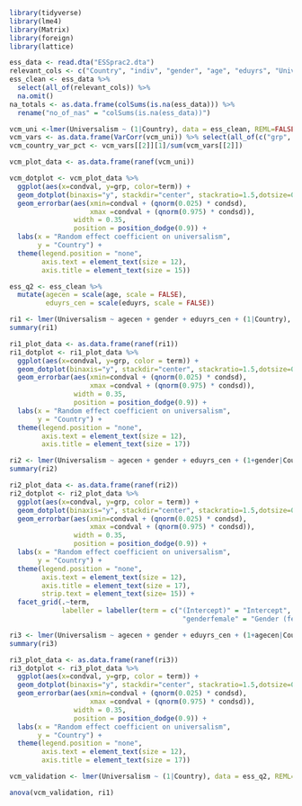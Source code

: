 ```r
library(tidyverse)
library(lme4)
library(Matrix)
library(foreign)
library(lattice)
```

```r
ess_data <- read.dta("ESSprac2.dta")
relevant_cols <- c("Country", "indiv", "gender", "age", "eduyrs", "Universalism")
ess_clean <- ess_data %>% 
  select(all_of(relevant_cols)) %>%
  na.omit()
na_totals <- as.data.frame(colSums(is.na(ess_data))) %>%
  rename("no_of_nas" = "colSums(is.na(ess_data))")
```

```r
vcm_uni <-lmer(Universalism ~ (1|Country), data = ess_clean, REML=FALSE)
vcm_vars <- as.data.frame(VarCorr(vcm_uni)) %>% select(all_of(c("grp", "vcov", "sdcor")))
vcm_country_var_pct <- vcm_vars[[2]][1]/sum(vcm_vars[[2]])

vcm_plot_data <- as.data.frame(ranef(vcm_uni))

vcm_dotplot <- vcm_plot_data %>% 
  ggplot(aes(x=condval, y=grp, color=term)) +
  geom_dotplot(binaxis="y", stackdir="center", stackratio=1.5,dotsize=0.5) +
  geom_errorbar(aes(xmin=condval + (qnorm(0.025) * condsd), 
                    xmax =condval + (qnorm(0.975) * condsd)),
                width = 0.35, 
                position = position_dodge(0.9)) +
  labs(x = "Random effect coefficient on universalism",
       y = "Country") +
  theme(legend.position = "none",
        axis.text = element_text(size = 12),
        axis.title = element_text(size = 15))
```


```r
ess_q2 <- ess_clean %>%
  mutate(agecen = scale(age, scale = FALSE),
         eduyrs_cen = scale(eduyrs, scale = FALSE)) 
```


```r
ri1 <- lmer(Universalism ~ agecen + gender + eduyrs_cen + (1|Country), data = ess_q2)
summary(ri1)
```
```r
ri1_plot_data <- as.data.frame(ranef(ri1))
ri1_dotplot <- ri1_plot_data %>% 
  ggplot(aes(x=condval, y=grp, color = term)) +
  geom_dotplot(binaxis="y", stackdir="center", stackratio=1.5,dotsize=0.5) +
  geom_errorbar(aes(xmin=condval + (qnorm(0.025) * condsd), 
                    xmax =condval + (qnorm(0.975) * condsd)),
                width = 0.35, 
                position = position_dodge(0.9)) +
  labs(x = "Random effect coefficient on universalism",
       y = "Country") +
  theme(legend.position = "none",
        axis.text = element_text(size = 12),
        axis.title = element_text(size = 17))
```


```r
ri2 <- lmer(Universalism ~ agecen + gender + eduyrs_cen + (1+gender|Country), data = ess_q2)
summary(ri2)
```

```r
ri2_plot_data <- as.data.frame(ranef(ri2))
ri2_dotplot <- ri2_plot_data %>% 
  ggplot(aes(x=condval, y=grp, color = term)) +
  geom_dotplot(binaxis="y", stackdir="center", stackratio=1.5,dotsize=0.5) +
  geom_errorbar(aes(xmin=condval + (qnorm(0.025) * condsd), 
                    xmax =condval + (qnorm(0.975) * condsd)),
                width = 0.35, 
                position = position_dodge(0.9)) +
  labs(x = "Random effect coefficient on universalism",
       y = "Country") +
  theme(legend.position = "none",
        axis.text = element_text(size = 12),
        axis.title = element_text(size = 17),
        strip.text = element_text(size= 15)) +
  facet_grid(.~term, 
             labeller = labeller(term = c("(Intercept)" = "Intercept", 
                                           "genderfemale" = "Gender (female)")))
```



```r
ri3 <- lmer(Universalism ~ agecen + gender + eduyrs_cen + (1+agecen|Country), data = ess_q2)
summary(ri3)
```

```r
ri3_plot_data <- as.data.frame(ranef(ri3))
ri3_dotplot <- ri3_plot_data %>% 
  ggplot(aes(x=condval, y=grp, color = term)) +
  geom_dotplot(binaxis="y", stackdir="center", stackratio=1.5,dotsize=0.5) +
  geom_errorbar(aes(xmin=condval + (qnorm(0.025) * condsd), 
                    xmax =condval + (qnorm(0.975) * condsd)),
                width = 0.35, 
                position = position_dodge(0.9)) +
  labs(x = "Random effect coefficient on universalism",
       y = "Country") +
  theme(legend.position = "none",
        axis.text = element_text(size = 12),
        axis.title = element_text(size = 17))
```

```r
vcm_validation <- lmer(Universalism ~ (1|Country), data = ess_q2, REML=FALSE)

anova(vcm_validation, ri1)
```

